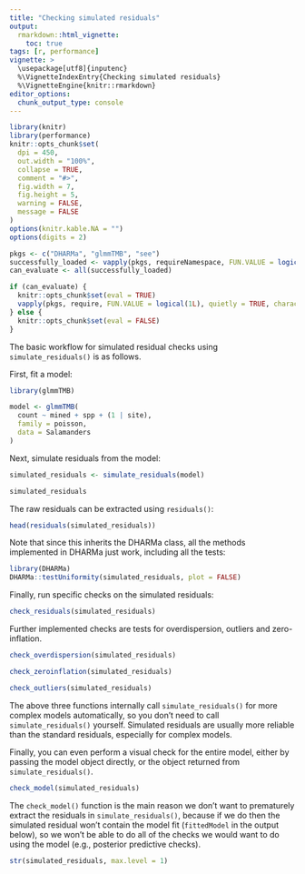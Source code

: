 ```yaml
---
title: "Checking simulated residuals"
output: 
  rmarkdown::html_vignette:
    toc: true
tags: [r, performance]
vignette: >
  \usepackage[utf8]{inputenc}
  %\VignetteIndexEntry{Checking simulated residuals}
  %\VignetteEngine{knitr::rmarkdown}
editor_options: 
  chunk_output_type: console
---
```


```r
library(knitr)
library(performance)
knitr::opts_chunk$set(
  dpi = 450,
  out.width = "100%",
  collapse = TRUE,
  comment = "#>",
  fig.width = 7,
  fig.height = 5,
  warning = FALSE,
  message = FALSE
)
options(knitr.kable.NA = "")
options(digits = 2)

pkgs <- c("DHARMa", "glmmTMB", "see")
successfully_loaded <- vapply(pkgs, requireNamespace, FUN.VALUE = logical(1L), quietly = TRUE)
can_evaluate <- all(successfully_loaded)

if (can_evaluate) {
  knitr::opts_chunk$set(eval = TRUE)
  vapply(pkgs, require, FUN.VALUE = logical(1L), quietly = TRUE, character.only = TRUE)
} else {
  knitr::opts_chunk$set(eval = FALSE)
}
```

The basic workflow for simulated residual checks using `simulate_residuals()` is as follows.

First, fit a model:

```r
library(glmmTMB)

model <- glmmTMB(
  count ~ mined + spp + (1 | site),
  family = poisson,
  data = Salamanders
)
```

Next, simulate residuals from the model:

```r
simulated_residuals <- simulate_residuals(model)

simulated_residuals
```

The raw residuals can be extracted using `residuals()`:

```r
head(residuals(simulated_residuals))
```


<!-- Aside -->
Note that since this inherits the DHARMa class, all the methods implemented in DHARMa just work, including all the tests:

```r
library(DHARMa)
DHARMa::testUniformity(simulated_residuals, plot = FALSE)
```
<!-- Aside -->

Finally, run specific checks on the simulated residuals:

```r
check_residuals(simulated_residuals)
```

Further implemented checks are tests for overdispersion, outliers and zero-inflation.

```r
check_overdispersion(simulated_residuals)

check_zeroinflation(simulated_residuals)

check_outliers(simulated_residuals)
```

The above three functions internally call `simulate_residuals()` for more complex models automatically, so you don't need to call `simulate_residuals()` yourself. Simulated residuals are usually more reliable than the standard residuals, especially for complex models.

Finally, you can even perform a visual check for the entire model, either by passing the model object directly, or the object returned from `simulate_residuals()`. 

```r
check_model(simulated_residuals)
```

The `check_model()` function is the main reason we don't want to prematurely extract the residuals in `simulate_residuals()`, because if we do then the simulated residual won't contain the model fit (`fittedModel` in the output below), so we won't be able to do all of the checks we would want to do using the model (e.g., posterior predictive checks).

```r
str(simulated_residuals, max.level = 1)
```
